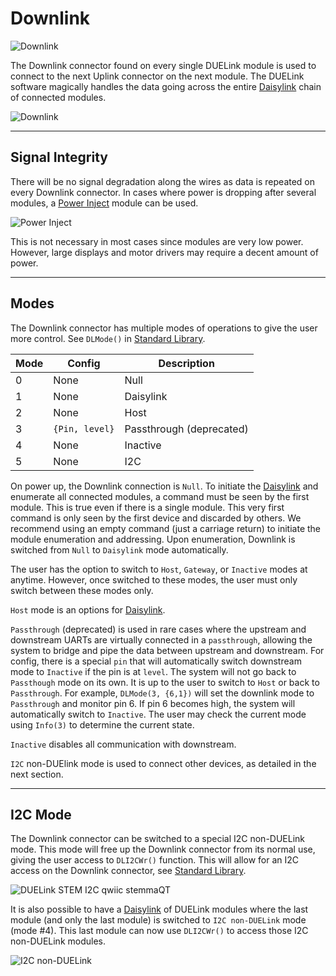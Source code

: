 # Downlink

![Downlink](pathname:///img/downlink.png)

The Downlink connector found on every single DUELink module is used to connect to the next Uplink connector on the next module. The DUELink software magically handles the data going across the entire [Daisylink](../engine/daisylink) chain of connected modules.

![Downlink](pathname:///img/daisylink.png)

---

## Signal Integrity

There will be no signal degradation along the wires as data is repeated on every Downlink connector. In cases where power is dropping after several modules, a [Power Inject](../products/adpowerinject-a) module can be used.

![Power Inject](pathname:///img/catalog/adpowerinject-a-1.png)

This is not necessary in most cases since modules are very low power. However, large displays and motor drivers may require a decent amount of power.

---

## Modes

The Downlink connector has multiple modes of operations to give the user more control. See `DLMode()` in [Standard Library](../engine/stdlib).

Mode | Config | Description
--- | --- | ---
0 | None | Null
1 | None | Daisylink
2 | None | Host
3 | `{Pin, level}` | Passthrough (deprecated)
4 | None | Inactive
5 | None | I2C

On power up, the Downlink connection is `Null`. To initiate the [Daisylink](../engine/daisylink) and enumerate all connected modules, a command must be seen by the first module. This is true even if there is a single module. This very first command is only seen by the first device and discarded by others. We recommend using an empty command (just a carriage return) to initiate the module enumeration and addressing. Upon enumeration, Downlink is switched from `Null` to `Daisylink` mode automatically.

The user has the option to switch to `Host`, `Gateway`, or `Inactive` modes at anytime. However, once switched to these modes, the user must only switch between these modes only. 

`Host` mode is an options for [Daisylink](../engine/daisylink). 

`Passthrough` (deprecated) is used in rare cases where the upstream and downstream UARTs are virtually connected in a `passthrough`, allowing the system to bridge and pipe the data between upstream and downstream. For config, there is a special `pin` that will automatically switch downstream mode to `Inactive` if the pin is at `level`. The system will not go back to `Passthough` mode on its own. It is up to the user to switch to `Host` or back to `Passthrough`. For example, `DLMode(3, {6,1})` will set the downlink mode to `Passthrough` and monitor pin 6. If pin 6 becomes high, the system will automatically switch to `Inactive`. The user may check the current mode using `Info(3)` to determine the current state.

`Inactive` disables all communication with downstream.

`I2C` non-DUElink mode is used to connect other devices, as detailed in the next section.

---

## I2C Mode

The Downlink connector can be switched to a special I2C non-DUELink mode. This mode will free up the Downlink connector from its normal use, giving the user access to `DLI2CWr()` function. This will allow for an I2C access on the Downlink connector, see [Standard Library](../engine/stdlib).

![DUELink STEM I2C qwiic stemmaQT](pathname:///img/qwiic-stemma-i2c.png)

It is also possible to have a [Daisylink](../engine/daisylink) of DUELink modules where the last module (and only the last module) is switched to `I2C non-DUELink` mode (mode #4). This last module can now use `DLI2CWr()` to access those I2C non-DUELink modules.

![I2C non-DUELink](pathname:///img/i2c-nonduelink.png)
